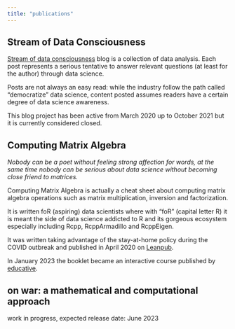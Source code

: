 ```yaml
---
title: "publications"
---
```


## Stream of Data Consciousness
[Stream of data consciousness](https://www.mdt-datascience.com/) blog is a collection of data analysis. 
Each post represents a serious tentative to answer relevant questions (at least for the author) through data science.

Posts are not always an easy read: while the industry follow the path called "democratize" data science, content posted assumes readers have a certain degree of data science awareness.

This blog project has been active from March 2020 up to October 2021 but it is currently considered closed. 

## Computing Matrix Algebra
*Nobody can be a poet without feeling strong affection for words, at the same time nobody can be serious about data science without becoming close friend to matrices.*

Computing Matrix Algebra is actually a cheat sheet about computing matrix algebra operations such as matrix multiplication, inversion and factorization.

It is written foR (aspiring) data scientists where with "foR" (capital letter R) it is meant the side of data science addicted to R and its gorgeous ecosystem especially including Rcpp, RcppArmadillo and RcppEigen.

It was written taking advantage of the stay-at-home policy during the COVID outbreak and published in April 2020 on [Leanpub](https://leanpub.com/computingmatrixalgebra).

In January 2023 the booklet became an interactive course published by [educative](https://www.educative.io/collection/10370001/4727811482320896).

## on war: a mathematical and computational approach

work in progress, expected release date: June 2023
